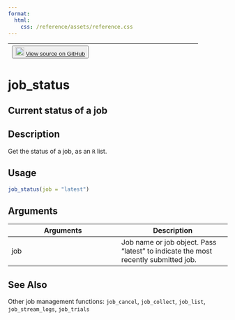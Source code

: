 ```yaml
---
format:
  html:
    css: /reference/assets/reference.css
---
```


| <button class="button"> ![](/reference/assets/GitHub-Mark-32px.png){width="20"} [View source on GitHub](NULL/blob/main/R/jobs.R#L343) </button> |
|:------------------------------:|:--------------------------------------:|

# job_status

## Current status of a job

## Description
Get the status of a job, as an `R` list. 


## Usage
```r
job_status(job = "latest") 
```

## Arguments
|Arguments|Description|
|---|---|
| job | Job name or job object. Pass "latest" to indicate the most recently submitted job. |






## See Also
Other job management functions: `job_cancel`,   `job_collect`, `job_list`,   `job_stream_logs`, `job_trials`

